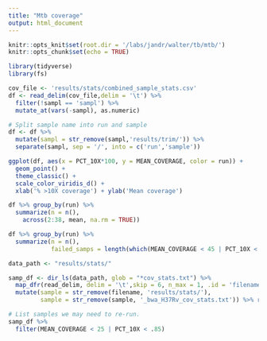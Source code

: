 ```yaml
---
title: "Mtb coverage"
output: html_document
---
```


```r
knitr::opts_knit$set(root.dir = '/labs/jandr/walter/tb/mtb/')
knitr::opts_chunk$set(echo = TRUE)

library(tidyverse)
library(fs)
```

```r
cov_file <- 'results/stats/combined_sample_stats.csv'
df <- read_delim(cov_file,delim = '\t') %>% 
  filter(!sampl == 'sampl') %>%
  mutate_at(vars(-sampl), as.numeric)

# Split sample name into run and sample
df <- df %>% 
  mutate(sampl = str_remove(sampl,'results/trim/')) %>%
  separate(sampl, sep = '/', into = c('run','sample'))
```

```r
ggplot(df, aes(x = PCT_10X*100, y = MEAN_COVERAGE, color = run)) + 
  geom_point() + 
  theme_classic() +
  scale_color_viridis_d() + 
  xlab('% >10X coverage') + ylab('Mean coverage')
```
```r
df %>% group_by(run) %>%
  summarize(n = n(),
    across(2:38, mean, na.rm = TRUE))
```

```r
df %>% group_by(run) %>%
  summarize(n = n(), 
            failed_samps = length(which(MEAN_COVERAGE < 45 | PCT_10X < .85)))
```

```r
data_path <- "results/stats/"  

samp_df <- dir_ls(data_path, glob = "*cov_stats.txt") %>% 
  map_dfr(read_delim, delim = '\t',skip = 6, n_max = 1, .id = 'filename') %>%
  mutate(sample = str_remove(filename, 'results/stats/'), 
         sample = str_remove(sample, '_bwa_H37Rv_cov_stats.txt')) %>% relocate(sample)

# List samples we may need to re-run. 
samp_df %>%
  filter(MEAN_COVERAGE < 25 | PCT_10X < .85)
```